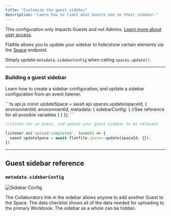```yaml
---
title: "Customize the guest sidebar"
description: "Learn how to limit what Guests see in their sidebar."
---
```


<Info>This configuration only impacts Guests and not Admins. [Learn more about user access](../developer-tools/security/roles-and-permissions).</Info>

Flatfile allows you to update your sidebar to hide/show certain elements via the <Tooltip tip="Learn more about Spaces">[Space](../concepts/spaces)</Tooltip> endpoint.

Simply update `metadata.sidebarConfig` when calling `spaces.update()`.

---

### Building a guest sidebar

Learn how to create a sidebar configuration, and update a sidebar configuration from an event listener.

<CodeGroup>
```ts api.js
const updateSpace = await api.spaces.update(spaceId, {
  environmentId: environmentId,
  metadata: {
    sidebarConfig: {
      //See reference for all possible variables
    }
  }
});
```

```ts listener.js
//listen for an event, and update your guest sidebar to be relevant

listener.on('upload:completed', (event) => {
  const updateSpace = await flatfile.spaces.update(spaceId, {});
})
```
</CodeGroup>

---

## Guest sidebar reference

### `metadata.sidebarConfig`
![Sidebar Config](../images/customize/sidebarConfig.png)

<ParamField path="showGuestInvite" type="boolean"> The Collaborators link in the sidebar allows anyone to add another Guest to the Space.</ParamField>
<ParamField path="showDataChecklist" type="boolean">The data checklist shows all of the data needed for uploading to the primary Workbook. </ParamField>
<ParamField path="showSidebar" type="boolean">The sidebar as a whole can be hidden. </ParamField>
